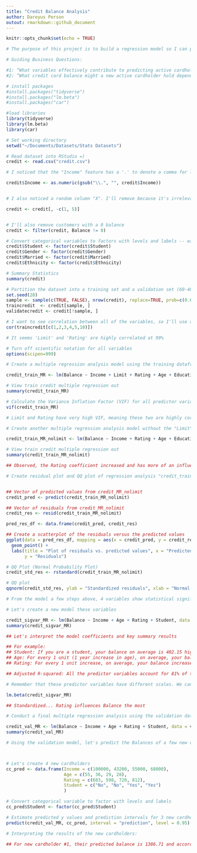 ```yaml
---
title: "Credit Balance Analysis"
author: Dareyus Person
outout: rmarkdown::github_document
---
```


```r
knitr::opts_chunk$set(echo = TRUE)
```



```r
# The purpose of this project is to build a regression model so I can predict credit card balances for new customers (based on data of customers with a current balance)

# Guiding Business Questions:

#1: “What variables effectively contribute to predicting active cardholders’ credit card balances?” 
#2: “What credit card balance might a new active cardholder hold depending on certain variables?” 

```



```r
# install packages
#install.packages("tidyverse")
#install.packages("lm.beta")
#install.packages("car")

#load libraries 
library(tidyverse)
library(lm.beta)
library(car)
```

```r
# Set working directory
setwd("~/Documents/Datasets/Stats Datasets")

# Read dataset into RStudio =)
credit <- read.csv("credit.csv")
```


```r
# I noticed that the "Income" feature has a '.' to denote a comma for larger number... I'm assuming so lets remove the comma so the number can be represented accurately

credit$Income <- as.numeric(gsub("\\.", "", credit$Income))


# I also noticed a random column "X". I'll remove because it's irrelevant and there's already an index and I'll remove the number of cards

credit <- credit[, -c(1, 5)]


# I'll also remove customers with a 0 balance
credit <- filter(credit, Balance != 0)
```


```r
# Convert categorical variables to factors with levels and labels -- easier for the model =)
credit$Student <- factor(credit$Student)
credit$Gender <- factor(credit$Gender)
credit$Married <- factor(credit$Married)
credit$Ethnicity <- factor(credit$Ethnicity)
```


```r
# Summary Statistics
summary(credit)
```

```r
# Partition the dataset into a training set and a validation set (60-40)
set.seed(28)
sample <- sample(c(TRUE, FALSE), nrow(credit), replace=TRUE, prob=c(0.6,0.4))
traincredit  <- credit[sample, ]
validatecredit <- credit[!sample, ]
```

```r
# I want to see correlation between all of the variables, so I'll use a correlation matrix
cor(traincredit[c(1,2,3,4,5,10)])

# It seems 'Limit' and 'Rating' are highly correlated at 99%
```

```r
# Turn off scientific notation for all variables
options(scipen=999)

# Create a multiple regression analysis model using the training dataframe with Balance as the outcome variable and all the other variables in the dataset as predictor variables. 

credit_train_MR <- lm(Balance ~ Income + Limit + Rating + Age + Education + Gender + Student + Married + Ethnicity, data = traincredit)

# View train credit multiple regression out
summary(credit_train_MR)

```

```r
# Calculate the Variance Inflation Factor (VIF) for all predictor variables
vif(credit_train_MR)

# Limit and Rating have very high VIF, meaning these two are highly correlated with each other, let's remove Limit and re-run the regression and revisit the results
```
```r
# Create another multiple regression analysis model without the "Limit" feature

credit_train_MR_nolimit <- lm(Balance ~ Income + Rating + Age + Education + Gender + Student + Married + Ethnicity, data = traincredit)

# View train credit multiple regression out
summary(credit_train_MR_nolimit)

## Observed, the Rating coefficient increased and has more of an influence on Balance
```
```r
# Create residual plot and QQ plot of regression analysis "credit_train_MR_nolimit


## Vector of predicted values from credit_MR_nolimit
credit_pred <- predict(credit_train_MR_nolimit)

## Vector of residuals from credit_MR_nolimit
credit_res <- resid(credit_train_MR_nolimit)

pred_res_df <- data.frame(credit_pred, credit_res)

## Create a scatterplot of the residuals versus the predicted values
ggplot(data = pred_res_df, mapping = aes(x = credit_pred, y = credit_res)) +
  geom_point() +
  labs(title = "Plot of residuals vs. predicted values", x = "Predicted values",
       y = "Residuals")

# QQ Plot (Normal Probability Plot)
credit_std_res <- rstandard(credit_train_MR_nolimit)

# QQ plot
qqnorm(credit_std_res, ylab = "Standardized residuals", xlab = "Normal scores")
```
```r
# From the model a few steps above, 4 variables show statistical significance with the Balance outcome -- Income, Rating, Age, and Student

# Let's create a new model these variables

credit_sigvar_MR <- lm(Balance ~ Income + Age + Rating + Student, data = traincredit)
summary(credit_sigvar_MR)

## Let's interpret the model coefficients and key summary results

## For example: 
## Student: If you are a student, your balance on average is 402.15 higher than if you weren't.
## Age: For every 1 unit (1 year increase in age), on average, your balance decreases by 1.78
## Rating: For every 1 unit increase, on average, your balance increases by 3.45

## Adjusted R-squared: All the predictor variables account for 81% of the variation in balance
```
```r
# Remember that these predictor variables have different scales. We can look at 'standardized regressor coefficients' to compare and see which coefficient makes the strongest contribution to Balance

lm.beta(credit_sigvar_MR)

## Standardized... Rating influences Balance the most
```
```r
# Conduct a final multiple regression analysis using the validation dataframe

credit_val_MR <- lm(Balance ~ Income + Age + Rating + Student, data = validatecredit)
summary(credit_val_MR)
```
```r
# Using the validation model, let's predict the Balances of a few new card holders with 95% prediction interval



# Let's create 4 new cardholders
cc_pred <- data.frame(Income = c(100000, 43200, 55000, 68000), 
                      Age = c(55, 36, 29, 28), 
                      Rating = c(683, 598, 720, 812), 
                      Student = c("No", "No", "Yes", "Yes")
                      )

# Convert categorical variable to factor with levels and labels
cc_pred$Student <- factor(cc_pred$Student)

# Estimate predicted y values and prediction intervals for 3 new cardholders 
predict(credit_val_MR, cc_pred, interval = "prediction", level = 0.95)
```
```r
# Interpreting the results of the new cardholders:

## For new cardholder #1, their predicted balance is 1386.71 and according to the model, we are 95% sure it will be somewhere between 1139.96 and 1633.49
```
 

